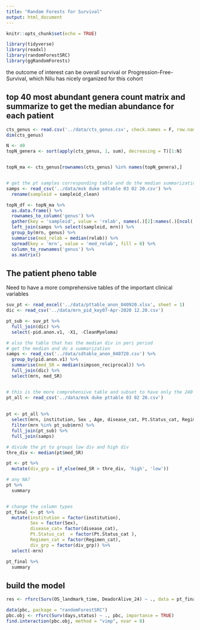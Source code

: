 ```yaml
---
title: "Random Forests for Survival"
output: html_document 
---
```


```r
knitr::opts_chunk$set(echo = TRUE)
```

```r
library(tidyverse)
library(readxl)
library(randomForestSRC)
library(ggRandomForests)
```

the outcome of interest can be overall survival or Progression-Free-Survival, which Nilu has nicely organized for this cohort


## top 40 most abundant genera count matrix and summarize to get the median abundance for each patient

```r
cts_genus <- read.csv('../data/cts_genus.csv', check.names = F, row.names = 1)
dim(cts_genus)

N <- 40
topN_genera <- sort(apply(cts_genus, 1, sum), decreasing = T)[1:N]


topN_ma <- cts_genus[rownames(cts_genus) %in% names(topN_genera),]


# get the pt samples corresponding table and do the median summarization
samps <- read_csv('../data/msk duke sdtable 03 02 20.csv') %>% 
  rename(sampleid = sampleid_clean)

topN_df <- topN_ma %>% 
  as.data.frame() %>% 
  rownames_to_column('genus') %>% 
  gather(key = 'sampleid', value = 'relab', names(.)[2]:names(.)[ncol(.)]) %>% 
  left_join(samps %>% select(sampleid, mrn)) %>% 
  group_by(mrn, genus) %>% 
  summarise(med_relab = median(relab)) %>% 
  spread(key = 'mrn', value = 'med_relab', fill = 0) %>% 
  column_to_rownames('genus') %>% 
  as.matrix()
```

## The patient pheno table

Need to have a more comprehensive tables of the important clinical variables

```r
suv_pt <- read_excel('../data/pttable_anon_040920.xlsx', sheet = 1)
dic <- read_csv('../data/mrn_pid_key07-Apr-2020 12.20.csv')

pt_sub <- suv_pt %>% 
  full_join(dic) %>% 
  select(-pid.anon.v1, -X1, -CleanMyeloma)

# also the table that has the median div in peri period
# get the median and do a summarization
samps <- read_csv('../data/sdtable_anon_040720.csv') %>% 
  group_by(pid.anon.v1) %>% 
  summarise(med_SR = median(simpson_reciprocal)) %>% 
  full_join(dic) %>% 
  select(mrn, med_SR)


# this is the more comprehensive table and subset to have only the 240 included in the survival analysis
pt_all <- read_csv('../data/msk duke pttable 03 02 20.csv')
  
  
pt <- pt_all %>% 
  select(mrn, institution, Sex , Age, disease_cat, Pt.Status_cat, Regimen_cat) %>% 
  filter(mrn %in% pt_sub$mrn) %>% 
  full_join(pt_sub) %>% 
  full_join(samps)

# divide the pt to groups low div and high div 
thre_div <- median(pt$med_SR)

pt <- pt %>% 
  mutate(div_grp = if_else(med_SR > thre_div, 'high', 'low'))

```


```r
# any NA?
pt %>% 
  summary


# change the column types
pt_final <- pt %>% 
  mutate(institution = factor(institution),
         Sex = factor(Sex),
         disease_cat= factor(disease_cat),
         Pt.Status_cat  = factor(Pt.Status_cat ),
         Regimen_cat = factor(Regimen_cat),
         div_grp = factor(div_grp)) %>% 
  select(-mrn)

pt_final %>% 
  summary

```


## build the model

```r
res <- rfsrc(Surv(OS_landmark_time, DeadorAlive_24) ~ ., data = pt_final, importance = TRUE)

```




```r
data(pbc, package = "randomForestSRC")
pbc.obj <- rfsrc(Surv(days,status) ~ ., pbc, importance = TRUE)
find.interaction(pbc.obj, method = "vimp", nvar = 8)
```

